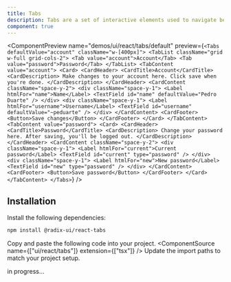 ```yaml
---
title: Tabs
description: Tabs are a set of interactive elements used to navigate between different sections of a page.
component: true
---
```


<ComponentPreview
  name="demos/ui/react/tabs/default"
  preview={`<Tabs defaultValue="account" className="w-[400px]">
         <TabList className="grid w-full grid-cols-2">
            <Tab value="account">Account</Tab>
            <Tab value="password">Password</Tab>
         </TabList>
         <TabContent value="account">
            <Card>
               <CardHeader>
                  <CardTitle>Account</CardTitle>
                  <CardDescription>
                     Make changes to your account here. Click save when you're done.
                  </CardDescription>
               </CardHeader>
               <CardContent className="space-y-2">
                  <div className="space-y-1">
                     <Label htmlFor="name">Name</Label>
                     <TextField id="name" defaultValue="Pedro Duarte" />
                  </div>
                  <div className="space-y-1">
                     <Label htmlFor="username">Username</Label>
                     <TextField id="username" defaultValue="~peduarte" />
                  </div>
               </CardContent>
               <CardFooter>
                  <Button>Save changes</Button>
               </CardFooter>
            </Card>
         </TabContent>
         <TabContent value="password">
            <Card>
               <CardHeader>
                  <CardTitle>Password</CardTitle>
                  <CardDescription>
                     Change your password here. After saving, you'll be logged out.
                  </CardDescription>
               </CardHeader>
               <CardContent className="space-y-2">
                  <div className="space-y-1">
                     <Label htmlFor="current">Current password</Label>
                     <TextField id="current" type="password" />
                  </div>
                  <div className="space-y-1">
                     <Label htmlFor="new">New password</Label>
                     <TextField id="new" type="password" />
                  </div>
               </CardContent>
               <CardFooter>
                  <Button>Save password</Button>
               </CardFooter>
            </Card>
         </TabContent>
      </Tabs>`}
/>

## Installation

<Steps>
<Step>Install the following dependencies:</Step>

```bash
npm install @radix-ui/react-tabs
```
  <Step>Copy and paste the following code into your project.</Step>
  <ComponentSource name={["ui/react/tabs"]} extension={["tsx"]} />
  <Step>Update the import paths to match your project setup.</Step>
</Steps>

in progress...
